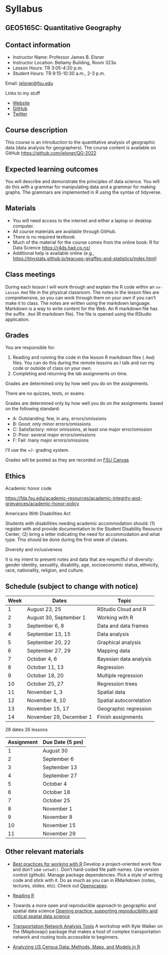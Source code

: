 # Syllabus {.unnumbered}

## GEO5165C: Quantitative Geography {.unnumbered}

## Contact information {.unnumbered}

-   Instructor Name: Professor James B. Elsner
-   Instructor Location: Bellamy Building, Room 323a
-   Lesson Hours: TR 3:05-4:20 p.m.
-   Student Hours: TR 9:15-10:30 a.m., 2-3 p.m.

Email: [jelsner\@fsu.edu](mailto:jelsner@fsu.edu){.email}

Links to my stuff

-   [Website](http://myweb.fsu.edu/jelsner/_site/)
-   [GitHub](https://github.com/jelsner/)
-   [Twitter](https://twitter.com/JBElsner)

## Course description {.unnumbered}

This course is an introduction to the quantitative analysis of geographic data (data analysis for geographers). The course content is available on GitHub <https://github.com/jelsner/QG-2022>

## Expected learning outcomes {.unnumbered}

You will describe and demonstrate the principles of data science. You will do this with a grammar for manipulating data and a grammar for making graphs. The grammars are implemented in R using the syntax of tidyverse.

## Materials {.unnumbered}

-   You will need access to the internet and either a laptop or desktop computer.
-   All course materials are available through GitHub.
-   There is no required textbook.
-   Much of the material for the course comes from the online book: R for Data Science <https://r4ds.had.co.nz/>
-   Additional help is available online (e.g., <https://tinystats.github.io/teacups-giraffes-and-statistics/index.html>)

## Class meetings {.unnumbered}

During each lesson I will work through and explain the R code within an `xx-Lesson.Rmd` file in the physical classroom. The notes in the lesson files are comprehensive, so you can work through them on your own if you can't make it to class. The notes are written using the markdown language. Markdown is a way to write content for the Web. An R markdown file has the suffix `.Rmd` (R markdown file). The file is opened using the RStudio application.

## Grades {.unnumbered}

You are responsible for:

1.  Reading and running the code in the lesson R markdown files (`.Rmd`) files. You can do this during the remote lessons as I talk and run my code or outside of class on your own.
2.  Completing and returning the lab assignments on time.

Grades are determined only by how well you do on the assignments.

There are no quizzes, tests, or exams.

Grades are determined only by how well you do on the assignments. based on the following standard:

-   A: Outstanding: few, in any, errors/omissions
-   B: Good: only minor errors/omissions
-   C: Satisfactory: minor omissions, at least one major error/omission
-   D: Poor: several major errors/omissions
-   F: Fail: many major errors/omissions

I'll use the +/- grading system.

Grades will be posted as they are recorded on [FSU Canvas](https://canvas.fsu.edu)

## Ethics {.unnumbered}

Academic honor code

<https://fda.fsu.edu/academic-resources/academic-integrity-and-grievances/academic-honor-policy>

Americans With Disabilities Act

Students with disabilities needing academic accommodation should: (1) register with and provide documentation to the Student Disability Resource Center; (2) bring a letter indicating the need for accommodation and what type. This should be done during the first week of classes.

Diversity and inclusiveness

It is my intent to present notes and data that are respectful of diversity: gender identity, sexuality, disability, age, socioeconomic status, ethnicity, race, nationality, religion, and culture.

## Schedule (subject to change with notice) {.unnumbered}

| Week | Dates                   | Topic                   |
|------|-------------------------|-------------------------|
| 1    | August 23, 25           | RStudio Cloud and R     |
| 2    | August 30, September 1  | Working with R          |
| 3    | September 6, 8          | Data and data frames    |
| 4    | September 13, 15        | Data analysis           |
| 5    | September 20, 22        | Graphical analysis      |
| 6    | September 27, 29        | Mapping data            |
| 7    | October 4, 6            | Bayesian data analysis  |
| 8    | October 11, 13          | Regression              |
| 9    | October 18, 20          | Multiple regression     |
| 10   | October 25, 27          | Regression trees        |
| 11   | November 1, 3           | Spatial data            |
| 12   | November 8, 10          | Spatial autocorrelation |
| 13   | November 15, 17         | Geographic regression   |
| 14   | November 29, December 1 | Finish assignments      |

28 dates 26 lessons

| Assignment | Due Date (5 pm) |
|------------|-----------------|
| 1          | August 30       |
| 2          | September 6     |
| 3          | September 13    |
| 4          | September 27    |
| 5          | October 4       |
| 6          | October 18      |
| 7          | October 25      |
| 8          | November 1      |
| 9          | November 8      |
| 10         | November 15     |
| 11         | November 29     |

## Other relevant materials {.unnumbered}

-   [Best practices for working with R](https://twitter.com/DanOvand0/status/1309223236740083712) Develop a project-oriented work flow and don't use `setwd()`. Don't hard-coded file path names. Use version control (github). Manage package dependencies. Pick a style of writing code and stick with it. Do as much as you can in RMarkdown (notes, lectures, slides, etc). Check out [Openscapes](https://www.openscapes.org/).

-   [Reading R](https://kieranhealy.org/blog/archives/2020/09/24/us-excess-mortality/)

-   Towards a more open and reproducible approach to geographic and spatial data science [Opening practice: supporting reproducibility and critical spatial data science](https://link.springer.com/article/10.1007/s10109-020-00334-2)

-   [Transportation Network Analysis Tools](https://www.eventbrite.com/e/new-rstats-transportation-network-analysis-tools-tickets-121594443253) A workshop with Kyle Walker on the {Mapboxapi} package that makes a host of complex transportation network and routing tools accessible to beginners.

-   [Analyzing US Census Data: Methods, Maps, and Models in R](https://walker-data.com/census-r/index.html)
